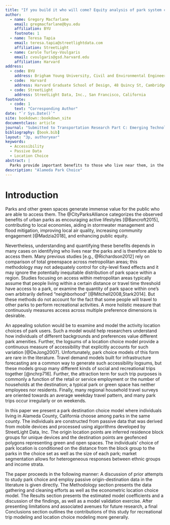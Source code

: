 ```yaml
---
title: "If you build it who will come? Equity analysis of park system changes using passive origin-destination data"
author:
  - name: Gregory Macfarlane
    email: gregmacfarlane@byu.edu
    affiliation: BYU
    footnote: 1
  - name: Teresa Tapia
    email: teresa.tapia@streetlightdata.com
    affiliation: StreetLight
  - name: Carole Turley-Voulgaris
    email: cvoulgaris@gsd.harvard.edu
    affiliation: Harvard
address:
  - code: BYU
    address: Brigham Young University, Civil and Environmental Engineering Department, 430 Engineering Building, Provo, Utah 84602
  - code:  Harvard
    address: Harvard Graduate School of Design, 48 Quincy St, Cambridge, Massachussetts 02138
  - code: StreetLight
    address: StreetLight Data, Inc., San Francisco, California
footnote:
  - code: 1
    text: "Corresponding Author"
date: "`r Sys.Date()`"
site: bookdown::bookdown_site
documentclass: article
journal: "Submitted to Transportation Research Part C: Emerging Technologies"
bibliography: [book.bib]
layout: "3p, authoryear"
keywords:
  - Accessibility
  - Passive Data
  - Location Choice
abstract: |
  Parks provide important benefits to those who live near them, in the form of improved property values, health outcomes, etc.; nevertheless, measuring and understanding who lives near a park is an open research question. In particular, it is not well understood which park individuals will choose to use when given a choice among a set of nearby parks of varying sizes and at varying distances from their home. In this paper we present a park activity location choice model estimated from a passive origin-destination dataset --- supplied by StreetLight Data, Inc. --- representing trips to parks and green spaces in Alameda County, California. The estimated model parameters reveal heterogeneous preferences for park size and willingness-to-travel across block-group level socioeconomic segmentation: Specifically, high-income block groups appear more positively attracted to larger parks, and block groups with a high proportion of ethnic minority individuals are more likely to select nearby parks. The findings have importance for understanding recreational access among different populations, and the methodology more generally supplies a potential template for using passive data products within travel modeling.
description: "Alameda Park Choice"
---
```


# Introduction {#intro}
Parks and other green spaces generate immense value for the public who are able
to access them. The @CityParksAlliance categorizes the observed benefits of
urban parks as encouraging active lifestyles [@Bancroft2015], contributing to
local economies, aiding in stormwater management and flood mitigation,
improving local air quality, increasing community engagement [@Madzia2018], and
enhancing public equity.

Nevertheless, understanding and quantifying these benefits depends in many
cases on identifying who lives near the parks and is therefore able to access
them. Many previous studies [e.g., @Richardson2012] rely on comparison of total
greenspace across metropolitan areas; this methodology may not adequately
control for city-level fixed effects and it may ignore the potentially
inequitable distribution of park space within a region. Studies focusing on
access within metropolitan areas typically assume that people living within a
certain distance or travel time threshold have access to a park, or examine the
quantity of park space within one's own arbitrarily defined "neighborhood"
[@Mitchell2008,Stark2014]. But these methods do not account for the fact that
some people will travel to other parks to perform recreational activities. A
more holistic measure that continuously measures access across multiple
preference dimensions is desirable.

An appealing solution would be to examine and model the activity location
choices of park users. Such a model would help researchers understand how
individuals of different backgrounds and preferences value different park
amenities. Further, the logsums of a location choice model provide a continuous
measure of accessibility that explicitly accounts for such variation
[@DeJong2007]. Unfortunately, park choice models of this form are rare in the
literature. Travel demand models built for infrastructure forecasting are a
common way to generate such accessibility logsums, but these models group many
different kinds of social and recreational trips together [@nchrp716]. Further,
the attraction term for such trip purposes is commonly a function of the retail
or service employment or the number of households at the destination; a typical
park or green space has neither employees nor residents. Finally, many regional
household travel surveys are oriented towards an average weekday travel
pattern, and many park trips occur irregularly or on weekends.

In this paper we present a park destination choice model where individuals
living in Alameda County, California choose among parks in the same county. The
individuals are constructed from passive data that was derived from mobile
devices and processed using algorithms developed by StreetLight Data, Inc. The
origin location points are inferred residence block groups for unique devices
and the destination points are geofenced polygons representing green and open
spaces. The individuals’ choice of park location is conditioned on the distance
from the block group to the parks in the choice set as well as the size of each
park; market segmentation allows for heterogeneous responses between ethnic
groups and income strata.

The paper proceeds in the following manner: A discussion of prior attempts to
study park choice and employ passive origin-destination data in the literature
is given directly. The Methodology section presents the data gathering and
cleaning efforts as well as the econometric location choice model. The Results
section presents the estimated model coefficients and a discussion of the
findings, as well as a model validation exercise. After presenting limitations
and associated avenues for future research, a final Conclusions section
outlines the contributions of this study for recreational trip modeling and
location choice modeling more generally.